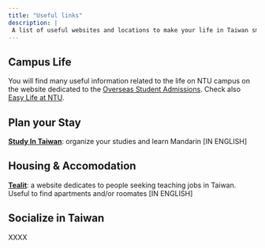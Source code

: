 ```yaml
---
title: "Useful links"
description: |
 A list of useful websites and locations to make your life in Taiwan smoother!
---
```


## Campus Life

You will find many useful information related to the life on NTU campus on the website dedicated to the [Overseas Student Admissions](https://admissions.ntu.edu.tw/campus-life/). Check also [Easy Life at NTU](https://life.ntu.edu.tw/?locale=en).


## Plan your Stay

<span style="color:#1D5287">[**Study In Taiwan**](https://www.studyintaiwan.org/)</span>: organize your studies and learn Mandarin [IN ENGLISH]

## Housing & Accomodation

<span style="color:#1D5287">[**Tealit**](https://tealit.com/)</span>: a website dedicates to people seeking  teaching jobs in Taiwan. Useful to find apartments and/or roomates [IN ENGLISH]

## Socialize in Taiwan

XXXX